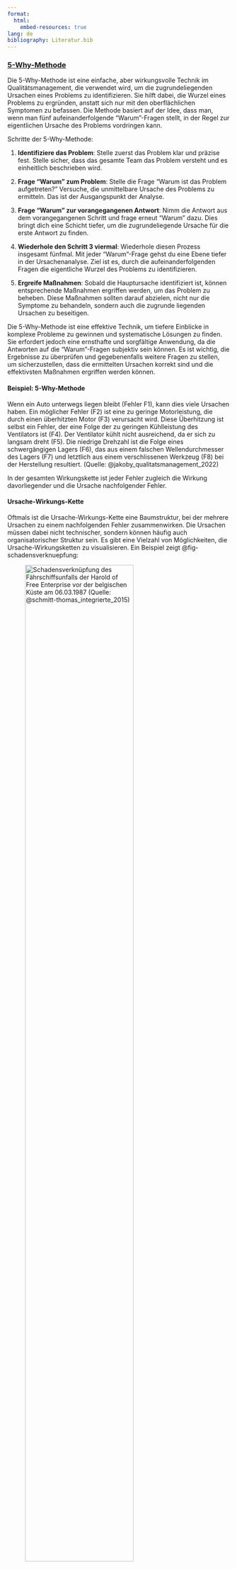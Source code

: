 ```yaml
---
format:
  html:
    embed-resources: true
lang: de
bibliography: Literatur.bib
---
```


<!-- -------------------------------------------------------------------------

                       5-Why-Methode

-------------------------------------------------------------------------- -->


### [5-Why-Methode](https://de.wikipedia.org/wiki/5-Why-Methode) {#sec-5why}

Die 5-Why-Methode ist eine einfache, aber wirkungsvolle Technik im Qualitätsmanagement, die verwendet wird, um die zugrundeliegenden Ursachen eines Problems zu identifizieren. Sie hilft dabei, die Wurzel eines Problems zu ergründen, anstatt sich nur mit den oberflächlichen Symptomen zu befassen. Die Methode basiert auf der Idee, dass man, wenn man fünf aufeinanderfolgende "Warum"-Fragen stellt, in der Regel zur eigentlichen Ursache des Problems vordringen kann.

Schritte der 5-Why-Methode:

1. **Identifiziere das Problem**: Stelle zuerst das Problem klar und präzise fest. Stelle sicher, dass das gesamte Team das Problem versteht und es einheitlich beschrieben wird.

2. **Frage "Warum" zum Problem**: Stelle die Frage "Warum ist das Problem aufgetreten?" Versuche, die unmittelbare Ursache des Problems zu ermitteln. Das ist der Ausgangspunkt der Analyse.

3. **Frage "Warum" zur vorangegangenen Antwort**: Nimm die Antwort aus dem vorangegangenen Schritt und frage erneut "Warum" dazu. Dies bringt dich eine Schicht tiefer, um die zugrundeliegende Ursache für die erste Antwort zu finden.

4. **Wiederhole den Schritt 3 viermal**: Wiederhole diesen Prozess insgesamt fünfmal. Mit jeder "Warum"-Frage gehst du eine Ebene tiefer in der Ursachenanalyse. Ziel ist es, durch die aufeinanderfolgenden Fragen die eigentliche Wurzel des Problems zu identifizieren.

5. **Ergreife Maßnahmen**: Sobald die Hauptursache identifiziert ist, können entsprechende Maßnahmen ergriffen werden, um das Problem zu beheben. Diese Maßnahmen sollten darauf abzielen, nicht nur die Symptome zu behandeln, sondern auch die zugrunde liegenden Ursachen zu beseitigen.

Die 5-Why-Methode ist eine effektive Technik, um tiefere Einblicke in komplexe Probleme zu gewinnen und systematische Lösungen zu finden. Sie erfordert jedoch eine ernsthafte und sorgfältige Anwendung, da die Antworten auf die "Warum"-Fragen subjektiv sein können. Es ist wichtig, die Ergebnisse zu überprüfen und gegebenenfalls weitere Fragen zu stellen, um sicherzustellen, dass die ermittelten Ursachen korrekt sind und die effektivsten Maßnahmen ergriffen werden können.

#### Beispiel: 5-Why-Methode
Wenn ein Auto unterwegs liegen bleibt (Fehler F1), kann dies viele Ursachen haben. Ein möglicher Fehler (F2) ist eine zu geringe Motorleistung, die durch einen überhitzten Motor (F3) verursacht wird. Diese Überhitzung ist selbst ein Fehler, der eine Folge der zu geringen Kühlleistung des Ventilators ist (F4). Der Ventilator kühlt nicht ausreichend, da er sich zu langsam dreht (F5). Die niedrige Drehzahl ist die Folge eines schwergängigen Lagers (F6), das aus einem falschen Wellendurchmesser des Lagers (F7) und letztlich aus einem verschlissenen Werkzeug (F8) bei der Herstellung resultiert. (Quelle: @jakoby_qualitatsmanagement_2022)

In der gesamten Wirkungskette ist jeder Fehler zugleich die Wirkung davorliegender und die Ursache nachfolgender Fehler.

#### Ursache-Wirkungs-Kette

Oftmals ist die Ursache-Wirkungs-Kette eine Baumstruktur, bei der mehrere Ursachen zu einem nachfolgenden Fehler zusammenwirken. Die Ursachen müssen dabei nicht technischer, sondern können häufig auch organisatorischer Struktur sein. Es gibt eine Vielzahl von Möglichkeiten, die Ursache-Wirkungsketten zu visualisieren. Ein Beispiel zeigt @fig-schadensverknuepfung:

![Schadensverknüpfung des Fährschiffsunfalls der Harold of Free Enterprise^[Am Anfang der durch die Untersuchung des Fährschiffsunfalls der Harold of Free Enterprise zu Tage gebrachten Ereigniskette standen Zeitdruck, Personalmangel und unklare Zuständigkeiten. Der erste Offizier versäumte, das Schließen der Bugklappen zu überwachen, der Bootsmann, der ihr Offenstehen bemerkte, sah das Schließen nicht als seine Aufgaben an und sein Stellvertreter, der dafür zuständig gewesen wäre, schlief nach Erledigung anderer Aufgaben in seiner Kabine. Der Kapitän ahnte nichts – erstens, weil ihm die Betriebsvorschrift nahelegte, sich nur um Gemeldetes zu kümmern, zweitens, weil es auf der Kommandobrücke keine Bugklappenanzeige gab. Trotz offener Bugklappen wäre die Fähre vielleicht nicht gleich gekentert, wenn sie nicht vornüber im Wasser gelegen hätte. Weil die Laderampe unter den gegebenen Umständen nicht die richtige Höhe hatte, hatte die Besatzung das Schiff buglastig getrimmt, um das Ein- und Ausfahren zu ermöglichen. Weil der Fahrplan drängte, waren die Ballasttanks vor dem Ablegen jedoch nicht wieder geleert worden. Daß bei dem durch die betrachteten Umstände bedingten Kentern der Fähre 192 Menschen ums Leben kamen, ist schließlich der mangelhaften Notfallausrüstung zuzuschreiben. Die Rettungswesten waren nicht nur schwer handhabbar, sondern teilweise sogar weggeschlossen, aus Angst vor Vandalismus.] vor der belgischen Küste am 06.03.1987 (Quelle: @schmitt-thomas_integrierte_2015)](images/978-3-662-46134-1_4_Fig3_HTML.webp){width=76% #fig-schadensverknuepfung}


<!--
**Weiterführende Links** (Wikipedia):

+ [Alt text](https://de.wikipedia.org/wiki/W%C3%B6hlerversuch)
-->

::: {.callout-tip}
## Weiterführende Sharable-Links (Springer-Verlag)
+ @jakoby_qualitatsmanagement_2022: [Elementare QM-Methoden](https://rdcu.be/dIy3K)
:::

<!--
#### Literaturempfehlung

![@jakoby_qualitatsmanagement_2022: [Qualitätsmanagement für Ingenieure](https://link.springer.com/book/10.1007/978-3-658-36677-3)](images/Jakoby_Qualitaetsmanagement.webp){width=40%}
-->

